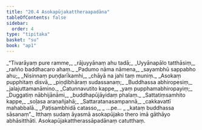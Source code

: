 ```yaml
---
title: "20.4 Asokapūjakattheraapadāna"
tableOfContents: false
sidebar:
  order: 4
type: "tipitaka"
basket: "su"
book: "ap1"
---
```



<DynamicBreadcrumb />

<Division number="17" book="ap1" bookNo="20" page="221">

<Paragraph number="2688" type="verses" book="ap1">
_“Tivarāyaṃ pure ramme,_  
_rājuyyānaṃ ahu tadā;_  
_Uyyānapālo tatthāsiṃ,_  
_rañño baddhacaro ahaṃ._  

</Paragraph>

</Division>
<Division number="18" book="ap1" bookNo="20" page="222">

<Paragraph number="2689" type="verses" book="ap1">
_Padumo nāma nāmena,_  
_sayambhū sappabho ahu;_  
_Nisinnaṃ puṇḍarīkamhi,_  
_chāyā na jahi taṃ muniṃ._  

</Paragraph>

</Division>
<Division number="19" book="ap1" bookNo="20" page="222">

<Paragraph number="2690" type="verses" book="ap1">
_Asokaṃ pupphitaṃ disvā,_  
_piṇḍibhāraṃ sudassanaṃ;_  
_Buddhassa abhiropesiṃ,_  
_jalajuttamanāmino._  

</Paragraph>

</Division>
<Division number="20" book="ap1" bookNo="20" page="222">

<Paragraph number="2691" type="verses" book="ap1">
_Catunnavutito kappe,_  
_yaṃ pupphamabhiropayiṃ;_  
_Duggatiṃ nābhijānāmi,_  
_buddhapūjāyidaṃ phalaṃ._  

</Paragraph>

</Division>
<Division number="21" book="ap1" bookNo="20" page="222">

<Paragraph number="2692" type="verses" book="ap1">
_Sattatiṃsamhito kappe,_  
_soḷasa araṇañjahā;_  
_Sattaratanasampannā,_  
_cakkavattī mahabbalā._  

</Paragraph>

</Division>
<Division number="22" book="ap1" bookNo="20" page="222">

<Paragraph number="2693" type="verses" book="ap1">
_Paṭisambhidā catasso,_  
_ …pe… _  
_kataṃ buddhassa sāsanaṃ”._  

</Paragraph>

<Paragraph number="2694" book="ap1">
Itthaṃ sudaṃ āyasmā asokapūjako thero imā gāthāyo abhāsitthāti.

</Paragraph>
</Division>

<Paragraph number="2695" type="center" book="ap1">
Asokapūjakattherassāpadānaṃ catutthaṃ.
</Paragraph>